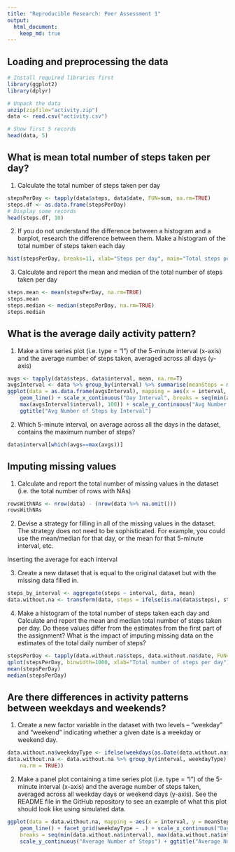 ```yaml
---
title: "Reproducible Research: Peer Assessment 1"
output: 
  html_document:
    keep_md: true
---
```



## Loading and preprocessing the data

```r
# Install required libraries first
library(ggplot2)
library(dplyr)

# Unpack the data
unzip(zipfile="activity.zip")
data <- read.csv("activity.csv")

# Show first 5 records
head(data, 5)
```

## What is mean total number of steps taken per day?

 1. Calculate the total number of steps taken per day

```r
stepsPerDay <- tapply(data$steps, data$date, FUN=sum, na.rm=TRUE)
steps.df <- as.data.frame(stepsPerDay)
# Display some records
head(steps.df, 10)
```

 2. If you do not understand the difference between a histogram and a barplot, research the difference between them. Make a histogram of the total number of steps taken each day

```r
hist(stepsPerDay, breaks=11, xlab="Steps per day", main="Total steps per day")
```

 3. Calculate and report the mean and median of the total number of steps taken per day
 
```r
steps.mean <- mean(stepsPerDay, na.rm=TRUE)
steps.mean
steps.median <- median(stepsPerDay, na.rm=TRUE)
steps.median
```

## What is the average daily activity pattern?

 1. Make a time series plot (i.e. type = "l") of the 5-minute interval (x-axis) and the average number of steps taken, averaged across all days (y-axis)

```r
avgs <- tapply(data$steps, data$interval, mean, na.rm=T)
avgsInterval <- data %>% group_by(interval) %>% summarise(meanSteps = mean(steps, na.rm = TRUE))
ggplot(data = as.data.frame(avgsInterval), mapping = aes(x = interval, y = meanSteps)) + 
    geom_line() + scale_x_continuous("Day Interval", breaks = seq(min(avgsInterval$interval), 
    max(avgsInterval$interval), 100)) + scale_y_continuous("Avg Number of Steps") + 
    ggtitle("Avg Number of Steps by Interval")
```

 2. Which 5-minute interval, on average across all the days in the dataset, contains the maximum number of steps?
 
```r
data$interval[which(avgs==max(avgs))]
```

## Imputing missing values

 1. Calculate and report the total number of missing values in the dataset (i.e. the total number of rows with NAs)

```r
rowsWithNAs <- nrow(data) - (nrow(data %>% na.omit()))
rowsWithNAs
```
 2. Devise a strategy for filling in all of the missing values in the dataset. The strategy does not need to be sophisticated. For example, you could use the mean/median for that day, or the mean for that 5-minute interval, etc.

  Inserting the average for each interval
  
 3. Create a new dataset that is equal to the original dataset but with the missing data filled in.

```r
steps_by_interval <- aggregate(steps ~ interval, data, mean)
data.without.na <- transform(data, steps = ifelse(is.na(data$steps), steps_by_interval$steps[match(data$interval, steps_by_interval$interval)], data$steps))
```
 4. Make a histogram of the total number of steps taken each day and Calculate and report the mean and median total number of steps taken per day. Do these values differ from the estimates from the first part of the assignment? What is the impact of imputing missing data on the estimates of the total daily number of steps?

```r
stepsPerDay <- tapply(data.without.na$steps, data.without.na$date, FUN=sum)
qplot(stepsPerDay, binwidth=1000, xlab="Total number of steps per day")
mean(stepsPerDay)
median(stepsPerDay)
```

## Are there differences in activity patterns between weekdays and weekends?

 1. Create a new factor variable in the dataset with two levels – “weekday” and “weekend” indicating whether a given date is a weekday or weekend day.
 
```r
data.without.na$weekdayType <- ifelse(weekdays(as.Date(data.without.na$date)) %in% c("Satuday", "Sunday"), "weekend", "weekday")
data.without.na <- data.without.na %>% group_by(interval, weekdayType) %>% summarise(meanSteps = mean(steps, 
    na.rm = TRUE))
```

 2. Make a panel plot containing a time series plot (i.e. type = "l") of the 5-minute interval (x-axis) and the average number of steps taken, averaged across all weekday days or weekend days (y-axis). See the README file in the GitHub repository to see an example of what this plot should look like using simulated data.
 
```r
ggplot(data = data.without.na, mapping = aes(x = interval, y = meanSteps)) + 
    geom_line() + facet_grid(weekdayType ~ .) + scale_x_continuous("Day Interval", 
    breaks = seq(min(data.without.na$interval), max(data.without.na$interval), 100)) + 
    scale_y_continuous("Average Number of Steps") + ggtitle("Average Number of Steps Taken by Interval")
```
